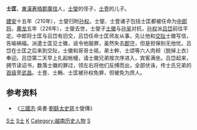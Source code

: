 '''士匡'''，[[東漢|東漢]][[蒼梧郡|蒼梧郡]][[廣信|廣信]]人，[[士燮_(三国)|士燮]]的侄子，[[士壹|士壹]]的儿子。

[[建安|建安]]十五年（210年），士燮归附[[孙权|孙权]]。士燮、士壹诸子包括士匡都被任命为[[中郎将|中郎将]]。[[黄龙|黄龙]]五年（226年），士燮去世，士燮子[[士徽|士徽]]与[[孙吴|孙吴]]对抗，[[孙权|孙权]]派[[吕岱|吕岱]]前往平定。中郎将士匡与吕岱有旧交，吕岱任命士匡师友从事，先让他和[[交阯|交阯]]士徽写信，告喻祸福。派遣士匡见士徽，说令他服罪，虽然失去[[郡守|郡守]]，但是担保别无他忧。吕岱在士匡之后来到交阯，士徽和哥哥士祗，弟士幹、士颂等六人肉袒（脱掉上衣）奉迎。吕岱第二天早上扎起帐幔，请士徽兄弟按次序进入，宾客满坐。吕岱起来，拥节读诏书，数落士徽的罪过，领左右将他们反缚而出，全部伏诛，传士氏兄弟的[[首级|首级]]至[[武昌|武昌]]。士壹、士䵋、士匡被孙权免罪，但被免为庶人。

== 参考资料 ==
* 《[[三國志|三國志]]·吳書·[[劉繇|劉繇]][[太史慈|太史慈]]士燮傳》

[[Category:東漢政治人物|S士]]
[[Category:三国政治人物|S士]]
[[Category:士姓|K]]
[[Category:越南历史人物|Category:越南历史人物]]
[[Category:東漢太守|S]]